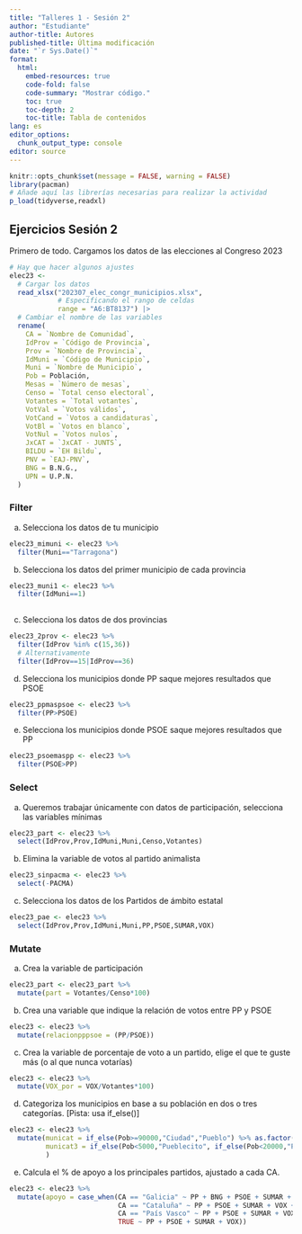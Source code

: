 ```yaml
---
title: "Talleres 1 - Sesión 2"
author: "Estudiante"
author-title: Autores
published-title: Última modificación
date: "`r Sys.Date()`"
format: 
  html:
    embed-resources: true
    code-fold: false
    code-summary: "Mostrar código."
    toc: true
    toc-depth: 2
    toc-title: Tabla de contenidos
lang: es
editor_options: 
  chunk_output_type: console
editor: source
---
```


```r
knitr::opts_chunk$set(message = FALSE, warning = FALSE)
library(pacman)
# Añade aquí las librerías necesarias para realizar la actividad
p_load(tidyverse,readxl)

```

## Ejercicios Sesión 2

Primero de todo. Cargamos los datos de las elecciones al Congreso 2023

```r

# Hay que hacer algunos ajustes
elec23 <- 
  # Cargar los datos
  read_xlsx("202307_elec_congr_municipios.xlsx",
            # Especificando el rango de celdas
            range = "A6:BT8137") |> 
  # Cambiar el nombre de las variables
  rename(
    CA = `Nombre de Comunidad`,
    IdProv = `Código de Provincia`,
    Prov = `Nombre de Provincia`,
    IdMuni = `Código de Municipio`,
    Muni = `Nombre de Municipio`,
    Pob = Población,
    Mesas = `Número de mesas`,
    Censo = `Total censo electoral`,
    Votantes = `Total votantes`,
    VotVal = `Votos válidos`,
    VotCand = `Votos a candidaturas`,
    VotBl = `Votos en blanco`,
    VotNul = `Votos nulos`,
    JxCAT = `JxCAT - JUNTS`,
    BILDU = `EH Bildu`,
    PNV = `EAJ-PNV`,
    BNG = B.N.G.,
    UPN = U.P.N.
  )

```

### Filter

a. Selecciona los datos de tu municipio
```r

elec23_mimuni <- elec23 %>% 
  filter(Muni=="Tarragona")

```

b. Selecciona los datos del primer municipio de cada provincia
```r
elec23_muni1 <- elec23 %>% 
  filter(IdMuni==1)
  
```
c. Selecciona los datos de dos provincias
```r
elec23_2prov <- elec23 %>% 
  filter(IdProv %in% c(15,36))
  # Alternativamente
  filter(IdProv==15|IdProv==36)

```
d. Selecciona los municipios donde PP saque mejores resultados que PSOE
```r
elec23_ppmaspsoe <- elec23 %>% 
  filter(PP>PSOE)
```
e. Selecciona los municipios donde PSOE saque mejores resultados que PP
```r
elec23_psoemaspp <- elec23 %>% 
  filter(PSOE>PP)
```

### Select

a. Queremos trabajar únicamente con datos de participación, selecciona las variables mínimas
```r
elec23_part <- elec23 %>% 
  select(IdProv,Prov,IdMuni,Muni,Censo,Votantes)

```

b. Elimina la variable de votos al partido animalista
```r
elec23_sinpacma <- elec23 %>% 
  select(-PACMA)
```

c. Selecciona los datos de los Partidos de ámbito estatal
```r
elec23_pae <- elec23 %>% 
  select(IdProv,Prov,IdMuni,Muni,PP,PSOE,SUMAR,VOX)
```

### Mutate

a. Crea la variable de participación
```r
elec23_part <- elec23_part %>% 
  mutate(part = Votantes/Censo*100)
```

b. Crea una variable que indique la relación de votos entre PP y PSOE
```r
elec23 <- elec23 %>% 
  mutate(relacionpppsoe = (PP/PSOE))
```

c. Crea la variable de porcentaje de voto a un partido, elige el que te guste más (o al que nunca votarías)
```r
elec23 <- elec23 %>% 
  mutate(VOX_por = VOX/Votantes*100)
```

d. Categoriza los municipios en base a su población en dos o tres categorías. [Pista: usa if_else()]
```r
elec23 <- elec23 %>% 
  mutate(municat = if_else(Pob>=90000,"Ciudad","Pueblo") %>% as.factor(),
         municat3 = if_else(Pob<5000,"Pueblecito", if_else(Pob<20000,"Pueblo","Ciudad")) %>% as.factor()
         )

```

e. Calcula el % de apoyo a los principales partidos, ajustado a cada CA.
```r
elec23 <- elec23 %>% 
  mutate(apoyo = case_when(CA == "Galicia" ~ PP + BNG + PSOE + SUMAR + VOX,
                           CA == "Cataluña" ~ PP + PSOE + SUMAR + VOX + ERC + JxCAT,
                           CA == "País Vasco" ~ PP + PSOE + SUMAR + VOX + PNV + BILDU,
                           TRUE ~ PP + PSOE + SUMAR + VOX))

```

